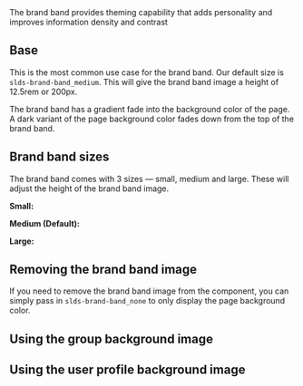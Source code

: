 
<div className="doc lead">
  The brand band provides theming capability that adds personality and improves information density and contrast
</div>

<BrandBandExample size="large" />

## Base

This is the most common use case for the brand band. Our default size is `slds-brand-band_medium`. This will give the brand band image a height of 12.5rem or 200px.

The brand band has a gradient fade into the background color of the page. A dark variant of the page background color fades down from the top of the brand band.

<BrandBandExample size="medium" />

## Brand band sizes

The brand band comes with 3 sizes — small, medium and large. These will adjust the height of the brand band image.

**Small:**

<BrandBandExample size="small" />

**Medium (Default):**

<BrandBandExample size="medium" />

**Large:**

<BrandBandExample size="large" />

## Removing the brand band image

If you need to remove the brand band image from the component, you can simply pass in `slds-brand-band_none` to only display the page background color.

<BrandBandExample size="none" />

## Using the group background image

<BrandBandExample size="medium" image="group" />

## Using the user profile background image

<BrandBandExample size="medium" image="user" />
